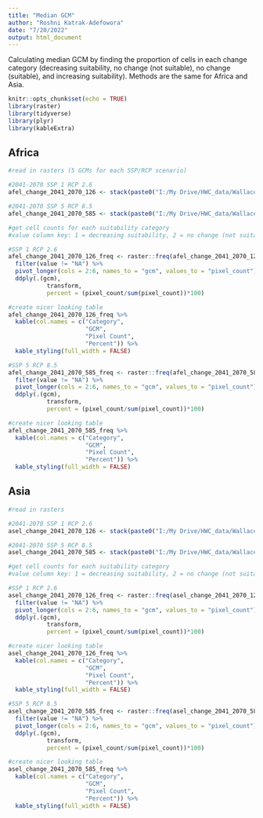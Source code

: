 ```yaml
---
title: "Median GCM"
author: "Roshni Katrak-Adefowora"
date: "7/20/2022"
output: html_document
---
```


Calculating median GCM by finding the proportion of cells in each change category (decreasing suitability, no change (not suitable), no change (suitable), and increasing suitability). Methods are the same for Africa and Asia.

```r
knitr::opts_chunk$set(echo = TRUE)
library(raster)
library(tidyverse)
library(plyr)
library(kableExtra)
```

## Africa
```r
#read in rasters (5 GCMs for each SSP/RCP scenario)

#2041-2070 SSP 1 RCP 2.6
afel_change_2041_2070_126 <- stack(paste0("I:/My Drive/HWC_data/Wallace SDM Rasters/LQ/2041_2070/126/change_maps/afel_change_2041_2070_126_", c("gfdl", "ipsl", "mpi", "mri", "ukesm"), ".tif"))

#2041-2070 SSP 5 RCP 8.5
afel_change_2041_2070_585 <- stack(paste0("I:/My Drive/HWC_data/Wallace SDM Rasters/LQ/2041_2070/585/change_maps/afel_change_2041_2070_585_", c("gfdl", "ipsl", "mpi", "mri", "ukesm"), ".tif"))

#get cell counts for each suitability category 
#value column key: 1 = decreasing suitability, 2 = no change (not suitable), 3 = no change (suitable), 4 = increasing suitability

#SSP 1 RCP 2.6
afel_change_2041_2070_126_freq <- raster::freq(afel_change_2041_2070_126, merge = TRUE) %>% 
  filter(value != "NA") %>%
  pivot_longer(cols = 2:6, names_to = "gcm", values_to = "pixel_count") %>% 
  ddply(.(gcm),
           transform,
           percent = (pixel_count/sum(pixel_count))*100)

#create nicer looking table
afel_change_2041_2070_126_freq %>%
  kable(col.names = c("Category",
                      "GCM", 
                      "Pixel Count",
                      "Percent")) %>% 
  kable_styling(full_width = FALSE)

#SSP 5 RCP 8.5
afel_change_2041_2070_585_freq <- raster::freq(afel_change_2041_2070_585, merge = TRUE) %>% 
  filter(value != "NA") %>%
  pivot_longer(cols = 2:6, names_to = "gcm", values_to = "pixel_count") %>% 
  ddply(.(gcm),
           transform,
           percent = (pixel_count/sum(pixel_count))*100)

#create nicer looking table
afel_change_2041_2070_585_freq %>%
  kable(col.names = c("Category",
                      "GCM", 
                      "Pixel Count",
                      "Percent")) %>% 
  kable_styling(full_width = FALSE)
```

## Asia
```r
#read in rasters

#2041-2070 SSP 1 RCP 2.6
asel_change_2041_2070_126 <- stack(paste0("I:/My Drive/HWC_data/Wallace SDM Rasters/asia/2041_2070/change_maps/change_2041_2070_126_", c("gfdl", "ipsl", "mpi", "mri", "ukesm"), ".tif"), RAT=TRUE)

#2041-2070 SSP 5 RCP 8.5
asel_change_2041_2070_585 <- stack(paste0("I:/My Drive/HWC_data/Wallace SDM Rasters/asia/2041_2070/change_maps/change_2041_2070_585_", c("gfdl", "ipsl", "mpi", "mri", "ukesm"), ".tif"))

#get cell counts for each suitability category 
#value column key: 1 = decreasing suitability, 2 = no change (not suitable), 3 = no change (suitable), 4 = increasing suitability

#SSP 1 RCP 2.6
asel_change_2041_2070_126_freq <- raster::freq(asel_change_2041_2070_126, merge = TRUE) %>% 
  filter(value != "NA") %>%
  pivot_longer(cols = 2:6, names_to = "gcm", values_to = "pixel_count") %>% 
  ddply(.(gcm),
           transform,
           percent = (pixel_count/sum(pixel_count))*100)

#create nicer looking table
asel_change_2041_2070_126_freq %>%
  kable(col.names = c("Category",
                      "GCM", 
                      "Pixel Count",
                      "Percent")) %>% 
  kable_styling(full_width = FALSE)

#SSP 5 RCP 8.5
asel_change_2041_2070_585_freq <- raster::freq(asel_change_2041_2070_585, merge = TRUE) %>% 
  filter(value != "NA") %>%
  pivot_longer(cols = 2:6, names_to = "gcm", values_to = "pixel_count") %>% 
  ddply(.(gcm),
           transform,
           percent = (pixel_count/sum(pixel_count))*100)

#create nicer looking table
asel_change_2041_2070_585_freq %>%
  kable(col.names = c("Category",
                      "GCM", 
                      "Pixel Count",
                      "Percent")) %>% 
  kable_styling(full_width = FALSE)
```
